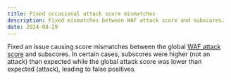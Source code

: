 ```yaml
---
title: Fixed occasional attack score mismatches
description: Fixed mismatches between WAF attack score and subscores.
date: 2024-08-29
---
```


Fixed an issue causing score mismatches between the global [WAF attack score](/waf/detections/attack-score/) and subscores. In certain cases, subscores were higher (not an attack) than expected while the global attack score was lower than expected (attack), leading to false positives.
